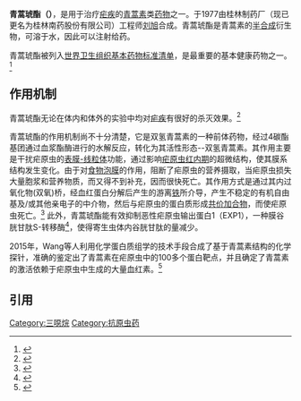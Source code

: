 {{expand|time=2015-10-13T22:43:28+00:00}}
{{refimprove|time=2015-10-13T22:43:28+00:00}}
{{medical}}
{{Drugbox
| Verifiedfields = changed
| Watchedfields = changed
| verifiedrevid = 457818909
| IUPAC_name =  
| image = Artesunate.svg
| image2 =Artesunate 3D balls.png

<!--Clinical data-->
| tradename =  
| Drugs.com = {{drugs.com|international|artesunate}}
| pregnancy_AU = <!-- A / B1 / B2 / B3 / C / D / X -->
| pregnancy_US = <!-- A / B            / C / D / X -->
| pregnancy_category =  
| legal_AU = <!-- Unscheduled / S2 / S3 / S4  / S8 -->
| legal_CA = <!-- / Schedule I, II, III, IV, V, VI, VII, VIII -->
| legal_UK =  
| legal_US =  
| legal_status = Not licensed in UK or US
| routes_of_administration = 口服，静注，肌注

<!--Pharmacokinetic data-->
| bioavailability =  
| protein_bound =  
| metabolism =  
| elimination_half-life =  
| excretion =

<!--Identifiers-->
| CAS_number_Ref ={{cascite|correct|SciFinder}}
| CAS_number = 88495-63-0
| CAS_number_Ref2 ={{cascite|correct|SciFinder}}
| CAS_number2 = 80155-81-3
| CAS_supplemental2 = (钠盐)
| ATC_prefix = P01
| ATC_suffix = BE03
| PubChem = 5464098
| DrugBank_Ref = {{drugbankcite|correct|drugbank}}
| DrugBank =  
| ChemSpiderID_Ref = {{chemspidercite|correct|chemspider}}
| ChemSpiderID = 16735675
| NIAID_ChemDB = 112081
| UNII_Ref = {{fdacite|correct|FDA}}
| UNII = 60W3249T9M
| ChEMBL_Ref = {{ebicite|changed|EBI}}
| ChEMBL = 258608

<!--Chemical data-->
| C=19 | H=28 | O=8 
| molecular_weight = 384.421 g/mol
| smiles = [H][C@@]12CC[C@@]3(C)OO[C@@]11[C@@]([H])(CC[C@H]2C)[C@@H](C)[C@H](OC(=O)CCC(O)=O)O[C@]1([H])O3
| StdInChI_Ref = {{stdinchicite|changed|chemspider}}
| StdInChI = 1S/C19H28O8/c1-10-4-5-13-11(2)16(23-15(22)7-6-14(20)21)24-17-19(13)12(10)8-9-18(3,25-17)26-27-19/h10-13,16-17H,4-9H2,1-3H3,(H,20,21)/t10-,11-,12+,13+,16-,17-,18-,19-/m1/s1
| StdInChIKey_Ref = {{stdinchicite|changed|chemspider}}
| StdInChIKey = FIHJKUPKCHIPAT-AHIGJZGOSA-N
}}
'''青蒿琥酯（{{lang-en|Artesunate}}）'''，是用于治疗[[疟疾|疟疾]]的[[青蒿素|青蒿素]]类[[药物|药物]]之一。于1977由桂林制药厂（现已更名为桂林南药股份有限公司）工程师[[刘旭_(科学家)|刘旭]]合成。青蒿琥酯是青蒿素的[[半合成|半合成]]衍生物，可溶于水，因此可以注射给药。

<!-- Society and culture -->
青蒿琥酯被列入[[世界卫生组织基本药物标准清单|世界卫生组织基本药物标准清单]]，是最重要的基本健康药物之一。<ref>{{cite web|title=WHO Model List of EssentialMedicines|url=http://apps.who.int/iris/bitstream/10665/93142/1/EML_18_eng.pdf?ua=1|work=World Health Organization|accessdate=22 April 2014|date=October 2013|archive-date=2014-04-23|archive-url=https://web.archive.org/web/20140423005004/http://apps.who.int/iris/bitstream/10665/93142/1/EML_18_eng.pdf?ua=1|dead-url=no}}</ref>

==作用机制==
青蒿琥酯无论在体内和体外的实验中均对[[疟疾|疟疾]]有很好的杀灭效果。<ref name="dxy_art1">{{cite web | url=http://infect.dxy.cn/article/142516 | title=2015 诺贝尔生理学或医学奖：青蒿素与疟疾 | accessdate=6 October 2015 | archive-date=2015-11-10 | archive-url=https://web.archive.org/web/20151110044056/http://infect.dxy.cn/article/142516 | dead-url=yes }}</ref>

青蒿琥酯的作用机制尚不十分清楚，它是双氢青蒿素的一种前体药物，经过4碳酯基团通过血浆酯酶进行的水解反应，转化为其活性形态--双氢青蒿素。其作用主要是干扰疟原虫的[[表膜-线粒体|表膜-线粒体]]功能，通过影响[[疟原虫|疟原虫]][[红内期|红内期]]的超微结构，使其膜系结构发生变化。由于对[[食物泡膜|食物泡膜]]的作用，阻断了疟原虫的营养摄取，当疟原虫损失大量胞浆和营养物质，而又得不到补充，因而很快死亡。其作用方式是通过其内过氧化物(双氧)桥，经血红蛋白分解后产生的游离[[铁|铁]]所介导，产生不稳定的有机自由基及/或其他亲电子的中介物，然后与疟原虫的蛋白质形成[[共价加合物|共价加合物]]，而使疟原虫死亡。<ref name="medref2">{{cite web|url=http://drugref.medlive.com.cn/drugref/drug_info.do?id=3188|title=青蒿素栓_化生药说明书_临床用药参考|accessdate=6 October 2015}}{{Dead link|date=2020年6月 |bot=InternetArchiveBot |fix-attempted=yes }}</ref> 此外，青蒿琥酯能有效抑制恶性疟原虫输出蛋白1（EXP1），一种膜谷胱甘肽S-转移酶<ref>{{Cite journal | pmid = 25126794| year = 2014| author1 = Lisewski| first1 = A. M.| title = Supergenomic Network Compression and the Discovery of EXP1 as a Glutathione Transferase Inhibited by Artesunate| journal = Cell| volume = 158| issue = 4| pages = 916–28| last2 = Quiros| first2 = J. P.| last3 = Ng| first3 = C. L.| last4 = Adikesavan| first4 = A. K.| last5 = Miura| first5 = K| last6 = Putluri| first6 = N| last7 = Eastman| first7 = R. T.| last8 = Scanfeld| first8 = D| last9 = Regenbogen| first9 = S. J.| last10 = Altenhofen| first10 = L| last11 = Llinás| first11 = M| last12 = Sreekumar| first12 = A| last13 = Long| first13 = C| last14 = Fidock| first14 = D. A.| last15 = Lichtarge| first15 = O| doi = 10.1016/j.cell.2014.07.011 | pmc=4167585}}</ref>，使得寄生虫体内谷胱甘肽的量减少。

2015年，Wang等人利用化学蛋白质组学的技术手段合成了基于青蒿素结构的化学探针，准确的鉴定出了青蒿素在疟原虫中的100多个蛋白靶点，并且确定了青蒿素的激活依赖于疟原虫中生成的大量血红素。<ref>{{cite journal | vauthors = Wang J, Zhang CJ, Chia WN, Loh CC, Li Z, Lee YM, He Y, Yuan LX, Lim TK, Liu M, Liew CX, Lee YQ, Zhang J, Lu N, Lim CT, Hua ZC, Liu B, Shen HM, Tan KS, Lin Q | title = Haem-activated promiscuous targeting of artemisinin in Plasmodium falciparum | journal = Nature Communications | volume = 6 | pages = 10111 | pmid = 26694030 | doi = 10.1038/ncomms10111 | pmc=4703832 | year=2015}}</ref>

==引用==
{{reflist}}

{{Chromalveolate antiparasitics}}

[[Category:三噁烷|Category:三噁烷]]
[[Category:抗原虫药|Category:抗原虫药]]